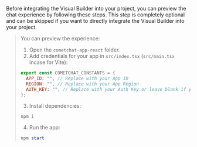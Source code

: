 <Accordion title="Preview Customizations (Optional)">

Before integrating the Visual Builder into your project, you can preview the chat experience by following these steps. This step is completely optional and can be skipped if you want to directly integrate the Visual Builder into your project.

> You can preview the experience:
> 
> 1. Open the `cometchat-app-react` folder.
> 2. Add credentials for your app in `src/index.tsx` (`src/main.tsx` incase for Vite):
> 
> ```javascript
> export const COMETCHAT_CONSTANTS = {
>   APP_ID: "", // Replace with your App ID
>   REGION: "", // Replace with your App Region
>   AUTH_KEY: "", // Replace with your Auth Key or leave blank if you are authenticating using Auth Token
> };
> ```
> 
> 3. Install dependencies:
> 
> ```
> npm i
> ```
> 
> 4. Run the app:
> 
> ```powershell
> npm start
> ```

</Accordion>